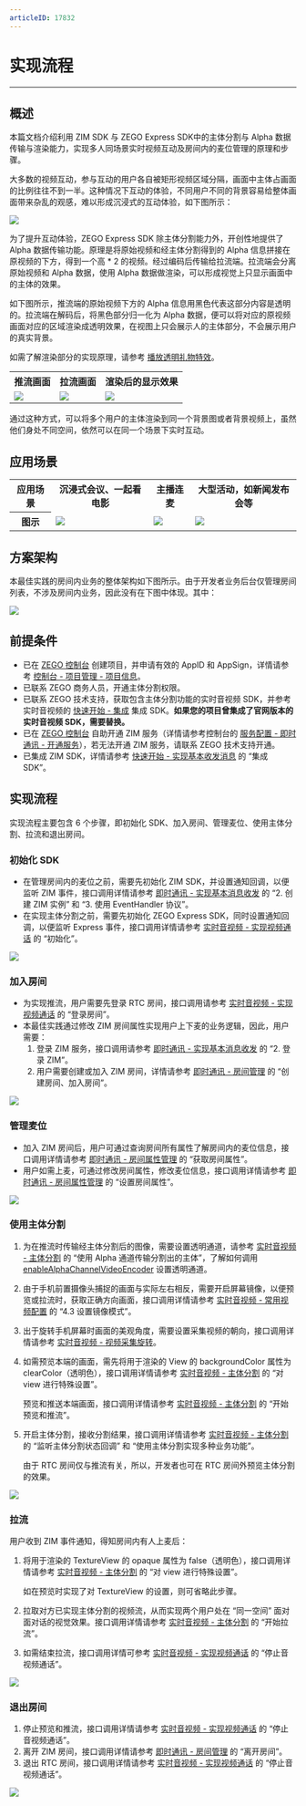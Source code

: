 ```yaml
---
articleID: 17832
---
```

# 实现流程

- - -

## 概述

本篇文档介绍利用 ZIM SDK 与 ZEGO Express SDK中的主体分割与 Alpha 数据传输与渲染能力，实现多人同场景实时视频互动及房间内的麦位管理的原理和步骤。

大多数的视频互动，参与互动的用户各自被矩形视频区域分隔，画面中主体占画面的比例往往不到一半。这种情况下互动的体验，不同用户不同的背景容易给整体画面带来杂乱的观感，难以形成沉浸式的互动体验，如下图所示：

<Frame width="512" height="auto" caption=""><img src="https://doc-media.zego.im/sdk-doc/Pics/ZegoObjectSegmentation/group_video_chat.jpeg" /></Frame>

为了提升互动体验，ZEGO Express SDK 除主体分割能力外，开创性地提供了 Alpha 数据传输功能。原理是将原始视频和经主体分割得到的 Alpha 信息拼接在原视频的下方，得到一个高 * 2 的视频。经过编码后传输给拉流端。拉流端会分离原始视频和 Alpha 数据，使用 Alpha 数据做渲染，可以形成视觉上只显示画面中的主体的效果。

如下图所示，推流端的原始视频下方的 Alpha 信息用黑色代表这部分内容是透明的。拉流端在解码后，将黑色部分归一化为 Alpha 数据，便可以将对应的原视频画面对应的区域渲染成透明效果，在视图上只会展示人的主体部分，不会展示用户的真实背景。

如需了解渲染部分的实现原理，请参考 [播放透明礼物特效](!ExpressVideoSDK-gift_special_effects)。

<table>

<tbody><tr>
<th>推流画面</th>
<th>拉流画面</th>
<th>渲染后的显示效果</th>
</tr>
<tr>
<td><Frame width="512" height="auto" caption=""><img src="https://doc-media.zego.im/sdk-doc/Pics/ZegoObjectSegmentation/alphaLayoutTypeBottom.png" /></Frame></td>
<td><Frame width="512" height="auto" caption=""><img src="https://doc-media.zego.im/sdk-doc/Pics/ZegoObjectSegmentation/alphaLayoutTypeBottom.png" /></Frame></td>
<td><Frame width="512" height="auto" caption=""><img src="https://doc-media.zego.im/sdk-doc/Pics/ZegoObjectSegmentation/videoObjectAfterRender.png" /></Frame></td>
</tr>
</tbody></table>

通过这种方式，可以将多个用户的主体渲染到同一个背景图或者背景视频上，虽然他们身处不同空间，依然可以在同一个场景下实时互动。

## 应用场景

<table>

<tbody><tr>
<th>应用场景</th>
<th>沉浸式会议、一起看电影</th>
<th>主播连麦</th>
<th>大型活动，如新闻发布会等</th>
</tr>
<tr>
<th>图示</th>
<td><Frame width="512" height="auto" caption=""><img src="https://doc-media.zego.im/sdk-doc/Pics/ZegoObjectSegmentation/videoOS_scene2.png" /></Frame></td>
<td><Frame width="512" height="auto" caption=""><img src="https://doc-media.zego.im/sdk-doc/Pics/ZegoObjectSegmentation/scene_2.png" /></Frame></td>
<td><Frame width="512" height="auto" caption=""><img src="https://doc-media.zego.im/sdk-doc/Pics/ZegoObjectSegmentation/videoOS_scene1.png" /></Frame></td>
</tr>
</tbody></table>

## 方案架构

本最佳实践的房间内业务的整体架构如下图所示。由于开发者业务后台仅管理房间列表，不涉及房间内业务，因此没有在下图中体现。其中：

<Frame width="512" height="auto" caption=""><img src="https://doc-media.zego.im/sdk-doc/Pics/ZegoObjectSegmentation/structure.jpeg" /></Frame>

## 前提条件

- 已在 [ZEGO 控制台](https://console.zego.im) 创建项目，并申请有效的 AppID 和 AppSign，详情请参考 [控制台 - 项目管理 - 项目信息](/console/project-info)。
- 已联系 ZEGO 商务人员，开通主体分割权限。
- 已联系 ZEGO 技术支持，获取包含主体分割功能的实时音视频 SDK，并参考实时音视频的 [快速开始 - 集成](!ExpressVideoSDK-Integration/SDK_Integration) 集成 SDK。**如果您的项目曾集成了官网版本的实时音视频 SDK，需要替换。**
- 已在 [ZEGO 控制台](https://console.zego.im) 自助开通 ZIM 服务（详情请参考控制台的 [服务配置 - 即时通讯 - 开通服务](/console/service-configuration/im/activate-service)），若无法开通 ZIM 服务，请联系 ZEGO 技术支持开通。
- 已集成 ZIM SDK，详情请参考 [快速开始 - 实现基本收发消息](!IM-Quick_Starts/Implementation_of_sending_and_receiving#2) 的 “集成 SDK”。

## 实现流程

实现流程主要包含 6 个步骤，即初始化 SDK、加入房间、管理麦位、使用主体分割、拉流和退出房间。

### 初始化 SDK

- 在管理房间内的麦位之前，需要先初始化 ZIM SDK，并设置通知回调，以便监听 ZIM 事件，接口调用详情请参考 [即时通讯 - 实现基本消息收发](/zim-android/send-and-receive-messages#create) 的 “2. 创建 ZIM 实例” 和 “3. 使用 EventHandler 协议”。
- 在实现主体分割之前，需要先初始化 ZEGO Express SDK，同时设置通知回调，以便监听 Express 事件，接口调用详情请参考 [实时音视频 - 实现视频通话](/real-time-video-android-java/quick-start/implementing-video-call#4_1) 的 “初始化”。

<Frame width="512" height="auto" caption=""><img src="https://doc-media.zego.im/sdk-doc/Pics/ZegoObjectSegmentation/init_Android.png" /></Frame>

### 加入房间

- 为实现推流，用户需要先登录 RTC 房间，接口调用请参考 [实时音视频 - 实现视频通话](/real-time-video-android-java/quick-start/implementing-video-call#登录房间) 的 “登录房间”。
- 本最佳实践通过修改 ZIM 房间属性实现用户上下麦的业务逻辑，因此，用户需要：
    1. 登录 ZIM 服务，接口调用请参考 [即时通讯 - 实现基本消息收发](/zim-android/send-and-receive-messages#login) 的 “2. 登录 ZIM”。
    2. 用户需要创建或加入 ZIM 房间，详情请参考 [即时通讯 - 房间管理](/zim-android/guides/room/manage-rooms#创建房间加入房间) 的 “创建房间、加入房间”。

<Frame width="512" height="auto" caption=""><img src="https://doc-media.zego.im/sdk-doc/Pics/ZegoObjectSegmentation/joinRoom_Android.png" /></Frame>

### 管理麦位

- 加入 ZIM 房间后，用户可通过查询房间所有属性了解房间内的麦位信息，接口调用详情请参考 [即时通讯 - 房间属性管理](/zim-android/guides/room/room-properties#获取房间属性) 的 “获取房间属性”。
- 用户如需上麦，可通过修改房间属性，修改麦位信息，接口调用详情请参考 [即时通讯 - 房间属性管理](/zim-android/guides/room/room-properties#获取房间属性) 的 “设置房间属性”。

<Frame width="512" height="auto" caption=""><img src="https://doc-media.zego.im/sdk-doc/Pics/ZegoObjectSegmentation/micManagement_Android.png" /></Frame>

### 使用主体分割

1. 为在推流时传输经主体分割后的图像，需要设置透明通道，请参考 [实时音视频 - 主体分割](/real-time-video-android-java/video/object-segmentation#4_7) 的 “使用 Alpha 通道传输分割出的主体”，了解如何调用 [enableAlphaChannelVideoEncoder](@enableAlphaChannelVideoEncoder) 设置透明通道。

2. 由于手机前置摄像头捕捉的画面与实际左右相反，需要开启屏幕镜像，以便预览或拉流时，获取正确方向画面，接口调用详情请参考 [实时音视频 - 常用视频配置](/real-time-video-android-java/video/common-video-configuration#4_3) 的 “4.3 设置镜像模式”。

3. 出于旋转手机屏幕时画面的美观角度，需要设置采集视频的朝向，接口调用详情请参考 [实时音视频 - 视频采集旋转](/real-time-video-android-java/video/video-capture-rotation)。

4. 如需预览本端的画面，需先将用于渲染的 View 的 backgroundColor 属性为 clearColor（透明色），接口调用详情请参考 [实时音视频 - 主体分割](/real-time-video-android-java/video/object-segmentation#4_2) 的 “对 view 进行特殊设置”。

    预览和推送本端画面，接口调用详情请参考 [实时音视频 - 主体分割](/real-time-video-android-java/video/object-segmentation#4_8) 的 “开始预览和推流”。

5. 开启主体分割，接收分割结果，接口调用详情请参考 [实时音视频 - 主体分割](/real-time-video-android-java/video/object-segmentation#4_5) 的 “监听主体分割状态回调” 和 “使用主体分割实现多种业务功能”。

    <Note title="说明">
    由于 RTC 房间仅与推流有关，所以，开发者也可在 RTC 房间外预览主体分割的效果。
    </Note>

<Frame width="512" height="auto" caption=""><img src="https://doc-media.zego.im/sdk-doc/Pics/ZegoObjectSegmentation/previewAndPublishing_Android.png" /></Frame>


### 拉流

用户收到 ZIM 事件通知，得知房间内有人上麦后：
1. 将用于渲染的 TextureView 的 opaque 属性为 false（透明色），接口调用详情请参考 [实时音视频 - 主体分割](/real-time-video-android-java/video/object-segmentation#4_2) 的 “对 view 进行特殊设置”。

    <Note title="说明">
    如在预览时实现了对 TextureView 的设置，则可省略此步骤。
    </Note>

2. 拉取对方已实现主体分割的视频流，从而实现两个用户处在 “同一空间” 面对面对话的视觉效果。接口调用详情请参考 [实时音视频 - 主体分割](/real-time-video-android-java/video/object-segmentation#4_9) 的 “开始拉流”。
3. 如需结束拉流，接口调用详情可参考 [实时音视频 - 实现视频通话](/real-time-video-android-java/quick-start/implementing-video-call#5_2) 的 “停止音视频通话”。

<Frame width="512" height="auto" caption=""><img src="https://doc-media.zego.im/sdk-doc/Pics/ZegoObjectSegmentation/playingStream_Android.png" /></Frame>

### 退出房间

1. 停止预览和推流，接口调用详情请参考 [实时音视频 - 实现视频通话](/real-time-video-android-java/quick-start/implementing-video-call#5_2) 的 “停止音视频通话”。
2. 离开 ZIM 房间，接口调用详情请参考 [即时通讯 - 房间管理](/zim-android/guides/room/manage-rooms#3_3) 的 “离开房间”。
3. 退出 RTC 房间，接口调用详情请参考 [实时音视频 - 实现视频通话](/real-time-video-android-java/quick-start/implementing-video-call#5_2) 的 “停止音视频通话”。


<Frame width="512" height="auto" caption=""><img src="https://doc-media.zego.im/sdk-doc/Pics/ZegoObjectSegmentation/logoutRoom_iOS.png" /></Frame>
